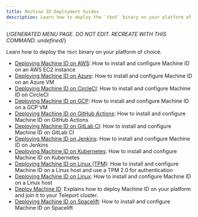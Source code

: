 ```yaml
---
title: Machine ID Deployment Guides
description: Learn how to deploy the `tbot` binary on your platform of choice.
---
```


{/*GENERATED MENU PAGE. DO NOT EDIT. RECREATE WITH THIS COMMAND:
undefined*/}

Learn how to deploy the `tbot` binary on your platform of choice.

- [Deploying Machine ID on AWS](deployment/aws.mdx): How to install and configure Machine ID on an AWS EC2 instance
- [Deploying Machine ID on Azure](deployment/azure.mdx): How to install and configure Machine ID on an Azure VM
- [Deploying Machine ID on CircleCI](deployment/circleci.mdx): How to install and configure Machine ID on CircleCI
- [Deploying Machine ID on GCP](deployment/gcp.mdx): How to install and configure Machine ID on a GCP VM
- [Deploying Machine ID on GitHub Actions](deployment/github-actions.mdx): How to install and configure Machine ID on GitHub Actions
- [Deploying Machine ID on GitLab CI](deployment/gitlab.mdx): How to install and configure Machine ID on GitLab CI
- [Deploying Machine ID on Jenkins](deployment/jenkins.mdx): How to install and configure Machine ID on Jenkins
- [Deploying Machine ID on Kubernetes](deployment/kubernetes.mdx): How to install and configure Machine ID on Kubernetes
- [Deploying Machine ID on Linux (TPM)](deployment/linux-tpm.mdx): How to install and configure Machine ID on a Linux host and use a TPM 2.0 for authentication
- [Deploying Machine ID on Linux](deployment/linux.mdx): How to install and configure Machine ID on a Linux host
- [Deploy Machine ID](deployment/overview.mdx): Explains how to deploy Machine ID on your platform and join it to your Teleport cluster.
- [Deploying Machine ID on Spacelift](deployment/spacelift.mdx): How to install and configure Machine ID on Spacelift
